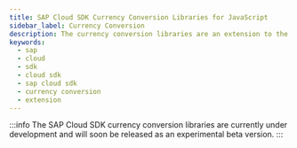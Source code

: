 ```yaml
---
title: SAP Cloud SDK Currency Conversion Libraries for JavaScript
sidebar_label: Currency Conversion
description: The currency conversion libraries are an extension to the SAP Cloud SDK. You can use this library to facilitate currency exchange rate conversion.
keywords:
  - sap
  - cloud
  - sdk
  - cloud sdk
  - sap cloud sdk
  - currency conversion
  - extension
---
```

:::info
The SAP Cloud SDK currency conversion libraries are currently under development and will soon be released as an experimental beta version.
:::


<!-- ## SAP Cloud SDK Currency Conversion Libraries Versions

<ApiReleaseList versions={sdkVersions} basePath={'currency-conversion-api'} /> -->
